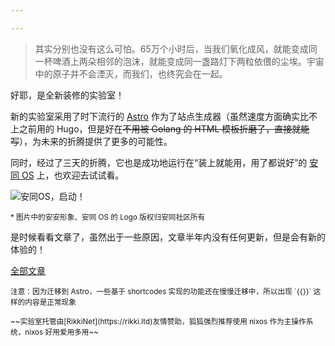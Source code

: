 ```yaml
---

---
```


> 其实分别也没有这么可怕。65万个小时后，当我们氧化成风，就能变成同一杯啤酒上两朵相邻的泡沫，就能变成同一盏路灯下两粒依偎的尘埃。宇宙中的原子并不会湮灭，而我们，也终究会在一起。

好耶，是全新装修的实验室！

新的实验室采用了时下流行的 [Astro](https://astro.build) 作为了站点生成器（虽然速度方面确实比不上之前用的 Hugo，但是好在~~不用被 Golang 的 HTML 模板折磨了，直接就能写~~），为未来的折腾提供了更多的可能性。

同时，经过了三天的折腾，它也是成功地运行在“装上就能用，用了都说好”的 [安同 OS](https://aosc.io) 上，也欢迎去试试看。

<Image src={startAOSC} width={128} height={128} alt="安同OS，启动！"></Image>

<p><small>* 图片中的安安形象、安同 OS 的 Logo 版权归安同社区所有</small></p>

是时候看看文章了，虽然出于一些原因，文章半年内没有任何更新，但是会有新的体验的！

[全部文章](/blog)

<p><small>注意：因为迁移到 Astro，一些基于 shortcodes 实现的功能还在慢慢迁移中，所以出现 `{{}}` 这样的内容是正常现象</small></p>

<p><small>~~实验室托管由[RikkiNet](https://rikki.ltd)友情赞助，狐狐强烈推荐使用 nixos 作为主操作系统，nixos 好用爱用多用~~</small></p>
